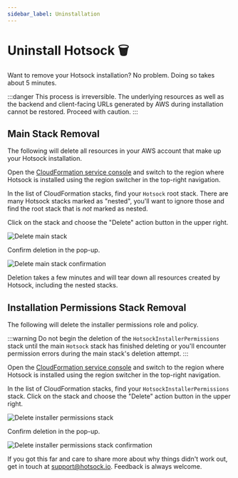 ```yaml
---
sidebar_label: Uninstallation
---
```


# Uninstall Hotsock 🗑️

Want to remove your Hotsock installation? No problem. Doing so takes about 5 minutes.

:::danger
This process is irreversible. The underlying resources as well as the backend and client-facing URLs generated by AWS during installation cannot be restored. Proceed with caution.
:::

## Main Stack Removal

The following will delete all resources in your AWS account that make up your Hotsock installation.

Open the [CloudFormation service console](https://console.aws.amazon.com/cloudformation/home) and switch to the region where Hotsock is installed using the region switcher in the top-right navigation.

In the list of CloudFormation stacks, find your `Hotsock` root stack. There are many Hotsock stacks marked as "nested", you'll want to ignore those and find the root stack that is _not_ marked as nested.

Click on the stack and choose the "Delete" action button in the upper right.

![Delete main stack](../../static/img/screenshots/uninstallation-main-stack-delete.png)

Confirm deletion in the pop-up.

![Delete main stack confirmation](../../static/img/screenshots/uninstallation-main-stack-delete-confirm.png)

Deletion takes a few minutes and will tear down all resources created by Hotsock, including the nested stacks.

## Installation Permissions Stack Removal

The following will delete the installer permissions role and policy.

:::warning
Do not begin the deletion of the `HotsockInstallerPermissions` stack until the main `Hotsock` stack has finished deleting or you'll encounter permission errors during the main stack's deletion attempt.
:::

Open the [CloudFormation service console](https://console.aws.amazon.com/cloudformation/home) and switch to the region where Hotsock is installed using the region switcher in the top-right navigation.

In the list of CloudFormation stacks, find your `HotsockInstallerPermissions` stack. Click on the stack and choose the "Delete" action button in the upper right.

![Delete installer permissions stack](../../static/img/screenshots/uninstallation-installer-permissions-stack-delete.png)

Confirm deletion in the pop-up.

![Delete installer permissions stack confirmation](../../static/img/screenshots/uninstallation-installer-permissions-stack-delete-confirm.png)

If you got this far and care to share more about why things didn't work out, get in touch at support@hotsock.io. Feedback is always welcome.
